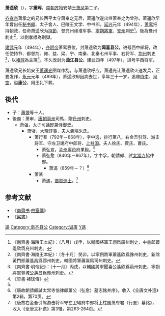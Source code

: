 '''萧遥欣'''（{{bd|469年||499年||catIdx=X}}），字'''重晖'''，[[南朝齐|南朝齐]]始安靖王[[萧凤_(南朝)|萧凤]]第二子。

[[齐宣帝|齐宣帝]]萧承之的兄长西平太守萧奉之无后，萧遥欣遂出继萧奉之为曾孙。萧遥欣早年曾出任[[秘书郎|秘书郎]]、太子舍人、巴陵王文学、中书郎。[[延兴_(南齐)|延兴]]元年（494年），[[萧鸾|萧鸾]]把持朝政，任命萧遥欣为[[持節|持節]]、督兖州缘淮军事、[[寧朔將軍|寧朔將軍]]、[[兖州|兖州]]刺史<ref>《南齊書·海陵王本紀》：〔八月〕戊申，以輔國將軍王詡爲廣州刺史，中書郎蕭遙欣爲兖州刺史。</ref>。後為豫州刺史<ref>《南齊書·海陵王本紀》：〔冬十月〕癸卯，以寧朔將軍蕭遙欣爲豫州刺史，新除黃門郎蕭遙昌爲郢州刺史，輔國將軍蕭誕爲司州刺史。</ref>，以[[劉孝標|劉孝標]]為刑獄。

[[建武_(南齐)|建武]]元年（494年），[[齐明帝|齐明帝]]萧鸾篡位，封萧遥欣为'''闻喜县公'''，进号西中郎将，改任使持节、都督荆、雍、益、梁、宁、南秦、北秦七州军事、右将军、[[荆州|荆州]]刺史<ref>《南齊書·明帝紀》：〔十一月〕丙戌，以輔國將軍聞喜公遙欣爲荊州刺史，寧朔將軍豐城公遙昌爲豫州刺史。</ref>，以[[褚球|褚球]]為主簿<ref>《梁書·褚球傳》</ref>。不久改封为'''曲江县公'''。建武四年（497年），进号平西将军。

萧遥欣兄长始安王[[萧遥光|萧遥光]]图谋作乱，与萧遥欣呼应，萧遥光让萧遥欣火速发兵，正要发作，[[永元_(南齐)|永元]]元年（499年），萧遥欣却因病去世，享年三十一岁，追赠[[侍中|侍中]]、[[司空|司空]]，谥'''康公'''，用王礼下葬。

==後代==
*子：[[蕭幾|蕭幾]]等十人。
*後裔：萧审，[[唐朝|唐朝]][[亳州_(古代)|亳州]]司馬，贈[[丹州|丹州]]刺史。
**萧强，太子司議郎兼侍御史。
***萧璧，大理評事，夫人義陽朱氏。
****萧行羣（792年－868年），字中逸，排行第八，右金吾引驾、游击将军、守左卫翊府中郎将、[[上柱国|上柱国]]。夫人徐氏、賈氏、曹氏。
*****萧弘宣，[[孟州_(古代)|孟州]]巖邑府果毅。<ref name=xxq/>
*****萧弘愈（840年－867年），字中孚，朝請郎、試[[太常寺|太常寺]]協律郎。
******萧滿（859年－？）<ref>《唐故朝請郎試太常寺協律郎蕭公（弘愈）墓志銘并序》，收入《全唐文补遗》第2辑，第70页。</ref>
****萧某
*****萧遇，[[鄉貢|鄉貢]][[進士|進士]]。<ref name=xxq>《唐故右金吾引驾游击将军守左卫翊府中郎将上柱国萧府君（行羣）墓铭》，收入《全唐文补遗》第3辑，第263-264页。</ref>

==参考文献==
*《[[南齊书|南齊书]]·[[s:南齊書/卷45#始安貞王道生|宗室傳]]》
*《[[梁書|梁書]]》
{{reflist}}

[[Category:南齐宗室|遥]]
[[Category:南齐县公|Category:南齐县公]]
[[Category:谥康|Category:谥康]]
[[Category:蘭陵蕭氏|Y遙]]